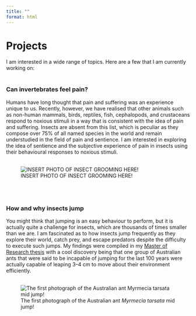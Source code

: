 ```yaml
---
title: ""
format: html
---
```


# Projects
I am interested in a wide range of topics. Here are a few that I am currently working on:
<br>
<br>

### Can invertebrates feel pain?
Humans have long thought that pain and suffering was an experience unique to us. Recently, however, we have realised that other animals such as non-human mammals, birds, reptiles, fish, cephalopods, and crustaceans respond to noxious stimuli in a way that is consistent with the idea of pain and suffering. Insects are absent from this list, which is peculiar as they compose over 75% of all named species in the world and remain understudied in the field of pain and sentience. I am interested in exploring the idea of sentience and the subjective experience of pain in insects using their behavioural responses to noxious stimuli.
<br>
<br>

![INSERT PHOTO OF INSECT GROOMING HERE!]()

<br>
<br>

### How and why insects jump
You might think that jumping is an easy behaviour to perform, but it is actually quite a challenge for insects, which are thousands of times smaller than we are. I am fascinated as to how insects jump frequently as they explore their world, catch prey, and escape predators despite the difficulty to execute such jumps. My findings were compiled in my 
<a href="https://doi.org/10.25949/26793253.v1" target="_blank">Master of Research thesis</a>
with a cool discovery being that one group of Australian ants that were said to be incapable of jumping for the last 100 years were actually capable of leaping 3–4 cm to  move about their environment efficiently.
<br>
<br>

![The first photograph of the Australian ant *Myrmecia tarsata* mid jump!](/pages/images/ant_jump.jpg)

<br>
<br>